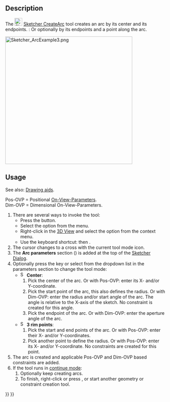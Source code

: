 <languages/>
<translate>

<!--T:9-->
{{Docnav
|[[Sketcher_CreateLine|Line]]
|[[Sketcher_Create3PointArc|Arc by 3 points]]
|[[Sketcher_Workbench|Sketcher]]
|IconL=Sketcher_CreateLine.svg
|IconR=Sketcher_Create3PointArc.svg
|IconC=Workbench_Sketcher.svg
}}

<!--T:1-->
{{GuiCommand
|Name=Sketcher CreateArc
|MenuLocation=Sketch → Geometries → arc by center
|Workbenches=[[Sketcher_Workbench|Sketcher]]
|Shortcut={{KEY|G}} {{KEY|A}}
|SeeAlso=[[Sketcher_CreateCircle|Sketcher CreateCircle]]
}}

==Description== <!--T:2-->

<!--T:3-->
The [[Image:Sketcher_CreateArc.svg|24px]] [[Sketcher_CreateArc|Sketcher CreateArc]] tool creates an arc by its center and its endpoints. {{Version|1.0}}: Or optionally by its endpoints and a point along the arc.

</translate>
[[Image:Sketcher_ArcExample3.png|400px]]
<translate>
<!--T:13-->
{{Caption|Arc created in Center mode with automatically applied constraints defined by entering all On-View-Parameters}}

==Usage== <!--T:6-->

<!--T:14-->
See also: [[Sketcher_Workbench#Drawing_aids|Drawing aids]].

<!--T:15-->
Pos-OVP = Positional [[Sketcher_Preferences#General|On-View-Parameters]]. {{Version|1.0}}<br>
Dim-OVP = Dimensional On-View-Parameters. {{Version|1.0}}

<!--T:7-->
# There are several ways to invoke the tool:
#* Press the {{Button|[[Image:Sketcher_CreateArc.svg|16px]] [[Sketcher_CreateArc|Center and endpoints]]}} button.
#* Select the {{MenuCommand|Sketch → Geometries → [[Image:Sketcher_CreateArc.svg|16px]] arc by center}} option from the menu.
#* Right-click in the [[3D_View|3D View]] and select the {{MenuCommand|[[Image:Sketcher_CreateArc.svg|16px]] arc by center}} option from the context menu.
#* Use the keyboard shortcut: {{KEY|G}} then {{KEY|A}}.
# The cursor changes to a cross with the current tool mode icon.
# The '''Arc parameters''' section ({{Version|1.0}}) is added at the top of the [[Sketcher_Dialog|Sketcher Dialog]].
# Optionally press the {{KEY|M}} key or select from the dropdown list in the parameters section to change the tool mode:
#* [[Image:Sketcher_CreateArc.svg|16px]] '''Center''':
#*# Pick the center of the arc. Or with Pos-OVP: enter its X- and/or Y-coordinate.
#*# Pick the start point of the arc, this also defines the radius. Or with Dim-OVP: enter the radius and/or start angle of the arc. The angle is relative to the X-axis of the sketch. No constraint is created for this angle.
#*# Pick the endpoint of the arc. Or with Dim-OVP: enter the aperture angle of the arc.
#* [[Image:Sketcher_Create3PointArc.svg|16px]] '''3 rim points''': {{Version|1.0}}
#*# Pick the start and end points of the arc. Or with Pos-OVP: enter their X- and/or Y-coordinates.
#*# Pick another point to define the radius. Or with Pos-OVP: enter its X- and/or Y-coordinate. No constraints are created for this point.
# The arc is created and applicable Pos-OVP and Dim-OVP based constraints are added.
# If the tool runs in [[Sketcher_Workbench#Continue_modes|continue mode]]:
## Optionally keep creating arcs.
## To finish, right-click or press {{KEY|Esc}}, or start another geometry or constraint creation tool.


<!--T:10-->
{{Docnav
|[[Sketcher_CreateLine|Line]]
|[[Sketcher_Create3PointArc|Arc by 3 points]]
|[[Sketcher_Workbench|Sketcher]]
|IconL=Sketcher_CreateLine.svg
|IconR=Sketcher_Create3PointArc.svg
|IconC=Workbench_Sketcher.svg
}}

</translate>
{{Sketcher_Tools_navi{{#translation:}}}}
{{Userdocnavi{{#translation:}}}}